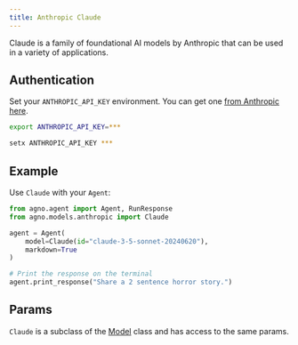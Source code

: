 ```yaml
---
title: Anthropic Claude
---
```


Claude is a family of foundational AI models by Anthropic that can be used in a variety of applications.

## Authentication


Set your `ANTHROPIC_API_KEY` environment. You can get one [from Anthropic here](https://console.anthropic.com/settings/keys).

<CodeGroup>

```bash Mac
export ANTHROPIC_API_KEY=***
```

```bash Windows
setx ANTHROPIC_API_KEY ***
```

</CodeGroup>

## Example

Use `Claude` with your `Agent`:

<CodeGroup>

```python agent.py
from agno.agent import Agent, RunResponse
from agno.models.anthropic import Claude

agent = Agent(
    model=Claude(id="claude-3-5-sonnet-20240620"),
    markdown=True
)

# Print the response on the terminal
agent.print_response("Share a 2 sentence horror story.")
```

</CodeGroup>

## Params

<Snippet file="model-claude-params.mdx" />

`Claude` is a subclass of the [Model](/reference/model) class and has access to the same params.
